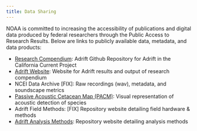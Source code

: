 ```yaml
---
title: Data Sharing 
---
```


NOAA is committed to increasing the accessibility of publications and digital data produced by federal researchers through the Public Access to Research Results. Below are links to publicly available data, metadata, and data products:

-   [Research Compendium](https://github.com/SAEL-SWFSC/Adrift): Adrift Github Repository for Adrift in the California Current Project
-   [Adrift Website](https://sael-swfsc.github.io/Adrift/): Website for Adrift results and output of research compendium
-   NCEI Data Archive \[FIX\]: Raw recordings (wav), metadata, and soundscape metrics
-   [Passive Acoustic Cetacean Map (PACM)](https://apps-nefsc.fisheries.noaa.gov/pacm): Visual representation of acoustic detection of species
-   Adrift Field Methods: \[FIX\] Repository website detailing field hardware & methods
-   [Adrift Analysis Methods](https://sael-swfsc.github.io/adrift-analysis-methods/): Repository website detailing analysis methods
